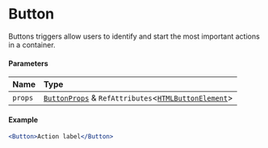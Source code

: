 # Button

Buttons triggers allow users to identify and start the most important actions in a container.

#### Parameters

| Name    | Type                                                                                                                                                  |
| :------ | :---------------------------------------------------------------------------------------------------------------------------------------------------- |
| `props` | [`ButtonProps`](/components/button/props.md) & `RefAttributes`\<[`HTMLButtonElement`](https://developer.mozilla.org/docs/Web/API/HTMLButtonElement)\> |

#### Example

```jsx copy showLineNumbers
<Button>Action label</Button>
```
